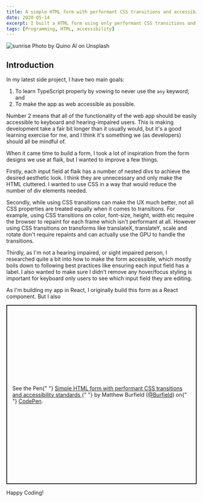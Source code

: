 ```yaml
---
title: A simple HTML form with performant CSS transitions and accessibility
date: 2020-05-14
excerpt: I built a HTML form using only performant CSS transitions and keeping to accessibility standards
tags: [Programming, HTML, accessibility]
---
```


![sunrise](./quino-al-mBQIfKlvowM-unsplash.jpg)
Photo by Quino Al on Unsplash

## Introduction

In my latest side project, I have two main goals:

1. To learn TypeScript properly by vowing to never use the `any` keyword; and
2. To make the app as web accessible as possible.

Number 2 means that all of the functionality of the web app should be easily accessible to keyboard and hearing-impaired users. This is making development take a fair bit longer than it usually would, but it's a good learning exercise for me, and I think it's something we (as developers) should all be mindful of.

When it came time to build a form, I took a lot of inspiration from the form designs we use at flaik, but I wanted to improve a few things.

Firstly, each input field at flaik has a number of nested divs to achieve the desired aesthetic look. I think they are unnecessary and only make the HTML cluttered. I wanted to use CSS in a way that would reduce the number of div elements needed.

Secondly, while using CSS transitions can make the UX much better, not all CSS properties are treated equally when it comes to transitions. For example, using CSS transitions on color, font-size, height, width etc require the browser to repaint for each frame which isn't performant at all. However using CSS transitions on transforms like translateX, translateY, scale and rotate don't require repaints and can actually use the GPU to handle the transitions.

Thirdly, as I'm not a hearing impaired, or sight impaired person, I researched quite a bit into how to make the form accessible, which mostly boils down to following best practices like ensuring each input field has a label. I also wanted to make sure I didn't remove any hover/focus styling is important for keyboard only users to see which input field they are editing.

As I'm building my app in React, I originally build this form as a React component. But I also

<p
  class="codepen"
  data-height="474"
  data-theme-id="light"
  data-default-tab="result"
  data-user="Burfield"
  data-slug-hash="mdejQBE"
  data-preview="true"
  style="height: 474px; box-sizing: border-box; display: flex; align-items: center; justify-content: center; border: 2px solid; margin: 1em 0; padding: 1em;"
  data-pen-title="Simple HTML form with performant CSS transitions and accessibility standards"
>
  <span>
    See the Pen{" "}
    <a href="https://codepen.io/Burfield/pen/mdejQBE">
      Simple HTML form with performant CSS transitions and accessibility
      standards
    </a>{" "}
    by Matthew Burfield (<a href="https://codepen.io/Burfield">@Burfield</a>) on{" "}
    <a href="https://codepen.io">CodePen</a>.
  </span>
</p>
<script async src="https://static.codepen.io/assets/embed/ei.js"></script>

Happy Coding!

